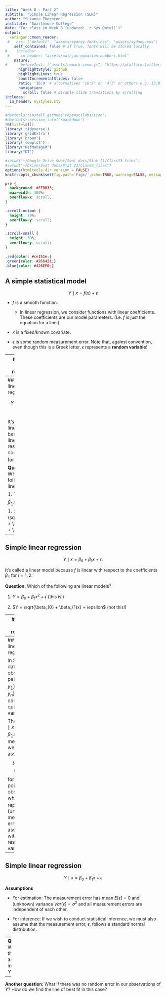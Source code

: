 ```yaml
---
title: "Week 8 - Part 2"
subtitle: "Simple Linear Regression (SLR)"
author: "Suzanne Thornton"
institute: "Swarthmore College"
date: "For class in Week 8 (updated: `r Sys.Date()`)"
output:
  xaringan::moon_reader:
 #   css: ["default", "assets/sydney-fonts.css", "assets/sydney.css"]
    self_contained: false # if true, fonts will be stored locally
#    includes:
 #     in_header: "assets/mathjax-equation-numbers.html"
    nature:
#      beforeInit: ["assets/remark-zoom.js", "https://platform.twitter.com/widgets.js"]
      highlightStyle: github
      highlightLines: true
      countIncrementalSlides: false
      ratio: '16:9' # alternatives '16:9' or '4:3' or others e.g. 13:9
      navigation:
        scroll: false # disable slide transitions by scrolling
includes:
  in_header: mystyles.sty
---
```


```r
#devtools::install_github("ropenscilabs/icon")
#devtools::session_info('rmarkdown')
rm(list=ls())
library('tidyverse')
library('gridExtra')
library('broom')
library('cowplot')
library("RefManageR")
library("DT")

#setwd("~/Google Drive Swat/Swat docs/Stat 21/Class13_files")
#setwd("~/Drive/Swat docs/Stat 21/Class9_files")
options(htmltools.dir.version = FALSE)
knitr::opts_chunk$set(fig.path='Figs/',echo=TRUE, warning=FALSE, message=FALSE)
```

```css
pre {
  background: #FFBB33;
  max-width: 100%;
  overflow-x: scroll;
}

.scroll-output {
  height: 70%;
  overflow-y: scroll;
}

.scroll-small {
  height: 30%;
  overflow-y: scroll;
}
   
.red{color: #ce151e;}
.green{color: #26b421;}
.blue{color: #426EF0;}
```



## A simple statistical model 

$$Y\mid x = f(x) + \epsilon$$

- $f$ is a smooth function.
  
  - In linear regression, we consider functions with linear coefficients. These coefficients are our model parameters. (I.e. $f$ is just the equation for a line.)

- $x$ is a fixed/known covariate. 

- $\epsilon$ is some random measurement error. Note that, against convention, even though this is a Greek letter, $\epsilon$ represents a **random variable**!


---
## Simple linear regression


Statistical convention represents a regression line with a intercept, $\beta_0$, and a slope $\beta_1$ so that we have the following **simple linear regression model**:
$$Y\mid x = \beta_0 + \beta_1 x + \epsilon.$$


- $Y$ is the response (output) variable. We assume that there is some random error associated with our observations of $Y$.
- $x$ is a predictor (explanatory, covariate, input) variable. We assume there is **no** random error associated with $x$, i.e. that all values of $x$ are fixed, so it's not a random variable.  
- The behavior of $Y$ is modeled conditional upon the predictor $x$.
- $\beta_{0}$, $\beta_{1}$ are the regression model coefficients (the intercept and slope, respectively). 

***

Compare this to the the typical algebraic notation for the equation of a line: 
$$Y = ax + b.$$


For more information on interpreting negative intercept values <a href="https://statisticsbyjim.com/regression/interpret-constant-y-intercept-regression/">go here</a>.

---
## Simple linear regression 

$$Y \mid x = \beta_0 + \beta_1 x + \epsilon.$$

It's called a linear model because $f$ is linear with respect to the coefficients $\beta_{i}$, for $i=1,2$. 




**Question:** Which of the following are linear models? 

1. $Y = \beta_{0} + \beta_{1}x^2 + \epsilon$ 

1. $Y = \sqrt{\beta_{0} + \beta_{1}x} + \epsilon$

---
## Simple linear regression 

$$Y \mid x = \beta_0 + \beta_1 x + \epsilon.$$

It's called a linear model because $f$ is linear with respect to the coefficients $\beta_{i}$, for $i=1,2$. 




**Question:** Which of the following are linear models? 

1. $Y = \beta_{0} + \beta_{1}x^2 + \epsilon$ (this is!)

1. $Y = \sqrt{\beta_{0} + \beta_{1}x} + \epsilon$ (not this!)



---
## Simple linear regression

$$Y \mid x = \beta_0 + \beta_1 x + \epsilon.$$

For now, we are only going to consider the case where $x$ and $Y$ both represent **quantitative, continuous** random variables.


We will be generalizing this SLR (simple linear regression) model to cases where 

  - X is a discrete and quantitative variable; 
  
  - X is a categorical variable (ANOVA);

  - We have more than just one predictor variable (MLR); 

  - Y is a binary variable (logistic regression) - time permitting.
  


---
## Simple linear regression

In SLR, the data we observe are pairs $(x_{1},y_{1}), \dots, (x_{n},y_{n})$, of continuous, quantitative variables. 

The model $Y \mid x = \beta_0 + \beta_1 x + \epsilon$ means that we are assuming 
$$y_{i} = \beta_0 + \beta_1 x_{i} + \epsilon_{i},$$
for each data point we observe where $\epsilon_{i}$ represents an (unobserved) measurement error associated with our response variable. 


---
## Simple linear regression

$$Y \mid x = \beta_0 + \beta_1 x + \epsilon$$

**Assumptions**

- For estimation: The measurement error has mean $E[\epsilon]=0$ and (unknown) variance $Var[\epsilon]=\sigma^2$ and all measurement errors are independent of each other.

- For inference: If we wish to conduct statistical inference, we must also assume that the measurement error, $\epsilon$, follows a standard normal distribution. 


--
**Question:** What do theses assumptions imply about $Y$? 


--
**Another question:** What if there was no random error in our observations of $Y$? How do we find the line of best fit in this case?


